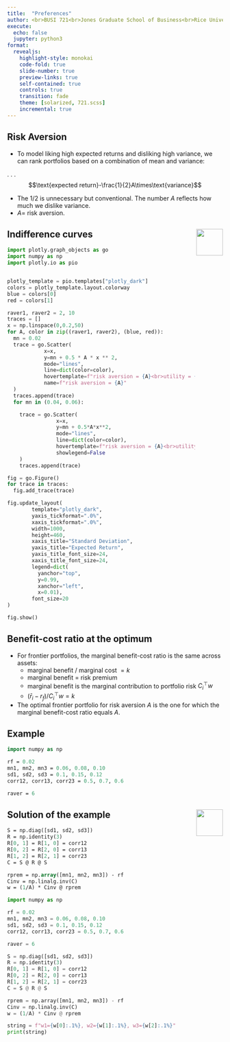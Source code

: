 ```yaml
---
title:  "Preferences"
author: <br>BUSI 721<br>Jones Graduate School of Business<br>Rice University<br><br>Kerry Back
execute:
  echo: false
  jupyter: python3
format: 
  revealjs:
    highlight-style: monokai
    code-fold: true
    slide-number: true
    preview-links: true
    self-contained: true
    controls: true
    transition: fade
    theme: [solarized, 721.scss]
    incremental: true
---
```


## Risk Aversion

- To model liking high expected returns and disliking high variance, we can rank portfolios based on a combination of mean and variance:

. . . 
$$\text{expected return}-\frac{1}{2}A\times\text{variance}$$

- The 1/2 is unnecessary but conventional. The number $A$ reflects how much we dislike variance.  
- $A =$ risk aversion. 

## Indifference curves <a href="https://bbcx-investments.com/portfolios/preferences"><img src="images/Rice_Owl.jpg" style="width:.65in;" align=right vertical-align=center></a>

```python
import plotly.graph_objects as go
import numpy as np
import plotly.io as pio


plotly_template = pio.templates["plotly_dark"]
colors = plotly_template.layout.colorway
blue = colors[0]
red = colors[1]

raver1, raver2 = 2, 10
traces = []
x = np.linspace(0,0.2,50)
for A, color in zip((raver1, raver2), (blue, red)):
  mn = 0.02
  trace = go.Scatter(
            x=x,
            y=mn + 0.5 * A * x ** 2,
            mode="lines",
            line=dict(color=color),
            hovertemplate=f"risk aversion = {A}<br>utility = {mn:.2f}<extra></extra>",
            name=f"risk aversion = {A}"
  )
  traces.append(trace)
  for mn in (0.04, 0.06):

    trace = go.Scatter(
                x=x,
                y=mn + 0.5*A*x**2,
                mode="lines",
                line=dict(color=color),
                hovertemplate=f"risk aversion = {A}<br>utility = {mn:.2f}<extra></extra>",
                showlegend=False
    )
    traces.append(trace)

fig = go.Figure()
for trace in traces:
  fig.add_trace(trace)

fig.update_layout(
        template="plotly_dark",
        yaxis_tickformat=".0%",
        xaxis_tickformat=".0%",
        width=1000,
        height=460,
        xaxis_title="Standard Deviation",
        yaxis_title="Expected Return",
        yaxis_title_font_size=24,
        xaxis_title_font_size=24,
        legend=dict(
          yanchor="top", 
          y=0.99, 
          xanchor="left", 
          x=0.01),
        font_size=20
)

fig.show()
```


## Benefit-cost ratio at the optimum

- For frontier portfolios, the marginal benefit-cost ratio is the same across assets:
  - marginal benefit / marginal cost $= k$
  - marginal benefit = risk premium
  - marginal benefit is the marginal contribution to portfolio risk $C_i^\top w$
  - $(\bar{r}_i-r_f)/C_i^\top w = k$
- The optimal frontier portfolio for risk aversion $A$ is the one for which the marginal benefit-cost ratio equals $A$.


## Example

```.p
import numpy as np

rf = 0.02
mn1, mn2, mn3 = 0.06, 0.08, 0.10
sd1, sd2, sd3 = 0.1, 0.15, 0.12
corr12, corr13, corr23 = 0.5, 0.7, 0.6

raver = 6
```

## Solution of the example <a href="https://bbcx-investments.com/portfolios/optimal"><img src="images/Rice_Owl.jpg" style="width:.65in;" align=right vertical-align=center></a>

```.p
S = np.diag([sd1, sd2, sd3])
R = np.identity(3)
R[0, 1] = R[1, 0] = corr12
R[0, 2] = R[2, 0] = corr13
R[1, 2] = R[2, 1] = corr23
C = S @ R @ S

rprem = np.array([mn1, mn2, mn3]) - rf
Cinv = np.linalg.inv(C)
w = (1/A) * Cinv @ rprem
```

```python
import numpy as np

rf = 0.02
mn1, mn2, mn3 = 0.06, 0.08, 0.10
sd1, sd2, sd3 = 0.1, 0.15, 0.12
corr12, corr13, corr23 = 0.5, 0.7, 0.6

raver = 6

S = np.diag([sd1, sd2, sd3])
R = np.identity(3)
R[0, 1] = R[1, 0] = corr12
R[0, 2] = R[2, 0] = corr13
R[1, 2] = R[2, 1] = corr23
C = S @ R @ S

rprem = np.array([mn1, mn2, mn3]) - rf
Cinv = np.linalg.inv(C)
w = (1/A) * Cinv @ rprem

string = f"w1={w[0]:.1%}, w2={w[1]:.1%}, w3={w[2]:.1%}"
print(string)
```
